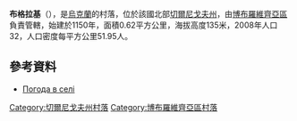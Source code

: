 {{coord|50|45|17|N|31|38|50|E|scale:100000|display=title}}

'''布格拉基'''（{{lang-uk|Буглаки}}），是[[烏克蘭|烏克蘭]]的村落，位於該國北部[[切爾尼戈夫州|切爾尼戈夫州]]，由[[博布羅維齊亞區|博布羅維齊亞區]]負責管轄，始建於1150年，面積0.62平方公里，海拔高度135米，2008年人口32，人口密度每平方公里51.95人。

==參考資料==
*[http://weather.in.ua/ua/chernigovskaja/2141 Погода в селі ] {{Wayback|url=http://weather.in.ua/ua/chernigovskaja/2141 |date=20200919161157 }}

[[Category:切爾尼戈夫州村落|Category:切爾尼戈夫州村落]]
[[Category:博布羅維齊亞區村落|Category:博布羅維齊亞區村落]]


{{Chernihiv-geo-stub}}